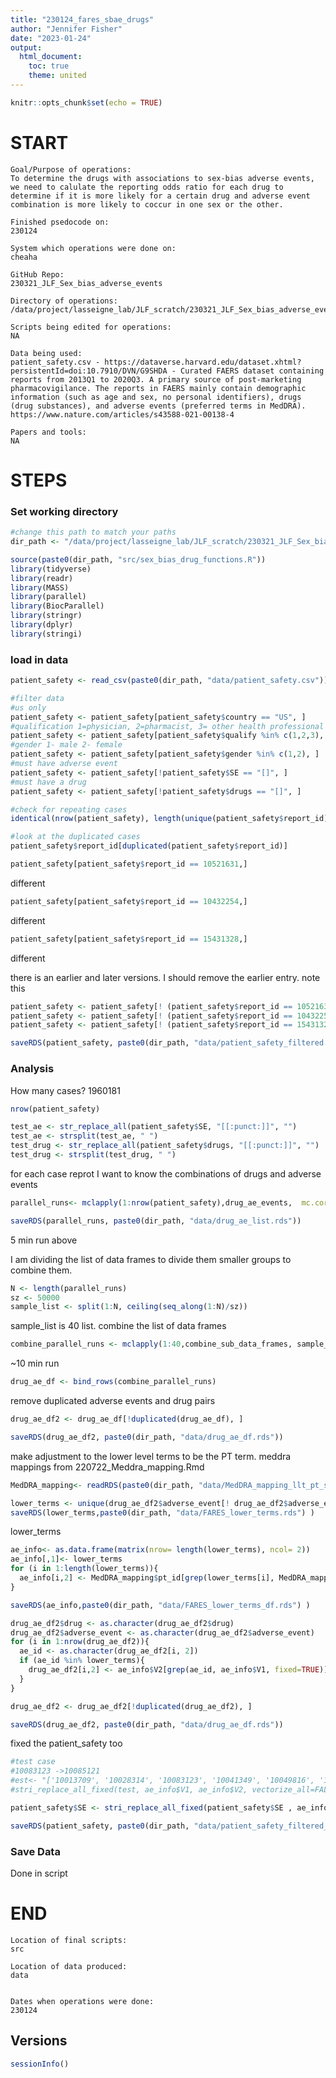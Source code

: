 ```yaml
---
title: "230124_fares_sbae_drugs"
author: "Jennifer Fisher"
date: "2023-01-24"
output:
  html_document:
    toc: true
    theme: united
---
```


```r
knitr::opts_chunk$set(echo = TRUE)
```


# START 
    Goal/Purpose of operations: 
    To determine the drugs with associations to sex-bias adverse events, we need to calulate the reporting odds ratio for each drug to determine if it is more likely for a certain drug and adverse event combination is more likely to coccur in one sex or the other. 
    
    Finished psedocode on:
    230124
    
    System which operations were done on: 
    cheaha
    
    GitHub Repo:
    230321_JLF_Sex_bias_adverse_events
    
    Directory of operations:
    /data/project/lasseigne_lab/JLF_scratch/230321_JLF_Sex_bias_adverse_events
    
    Scripts being edited for operations:
    NA
    
    Data being used:
    patient_safety.csv - https://dataverse.harvard.edu/dataset.xhtml?persistentId=doi:10.7910/DVN/G9SHDA - Curated FAERS dataset containing reports from 2013Q1 to 2020Q3. A primary source of post-marketing pharmacovigilance. The reports in FAERS mainly contain demographic information (such as age and sex, no personal identifiers), drugs (drug substances), and adverse events (preferred terms in MedDRA). https://www.nature.com/articles/s43588-021-00138-4 
    
    Papers and tools: 
    NA

# STEPS

### Set working directory 
```r
#change this path to match your paths 
dir_path <- "/data/project/lasseigne_lab/JLF_scratch/230321_JLF_Sex_bias_adverse_events/"
```


```r
source(paste0(dir_path, "src/sex_bias_drug_functions.R"))
library(tidyverse)
library(readr)
library(MASS)
library(parallel)
library(BiocParallel)
library(stringr)
library(dplyr)
library(stringi)
```

### load in data
```r
patient_safety <- read_csv(paste0(dir_path, "data/patient_safety.csv"))
```


```r
#filter data
#us only
patient_safety <- patient_safety[patient_safety$country == "US", ]
#qualification 1=physician, 2=pharmacist, 3= other health professional
patient_safety <- patient_safety[patient_safety$qualify %in% c(1,2,3), ]
#gender 1- male 2- female 
patient_safety <- patient_safety[patient_safety$gender %in% c(1,2), ]
#must have adverse event
patient_safety <- patient_safety[!patient_safety$SE == "[]", ]
#must have a drug 
patient_safety <- patient_safety[!patient_safety$drugs == "[]", ]
```

```r
#check for repeating cases
identical(nrow(patient_safety), length(unique(patient_safety$report_id)))
```

```r
#look at the duplicated cases
patient_safety$report_id[duplicated(patient_safety$report_id)]
```

```r
patient_safety[patient_safety$report_id == 10521631,]
```
different
```r
patient_safety[patient_safety$report_id == 10432254,]
```
different 
```r
patient_safety[patient_safety$report_id == 15431328,]
```
different

there is an earlier and later versions. I should remove the earlier entry. note this 
```r
patient_safety <- patient_safety[! (patient_safety$report_id == 10521631 & patient_safety$receipt_date == "2015-04-17"),]
patient_safety <- patient_safety[! (patient_safety$report_id == 10432254 & patient_safety$receipt_date == "2014-08-15"),]
patient_safety <- patient_safety[! (patient_safety$report_id == 15431328 & patient_safety$receipt_date == "2018-09-21"),]
```


```r
saveRDS(patient_safety, paste0(dir_path, "data/patient_safety_filtered.rds"))
```


### Analysis


How many cases? 1960181
```r
nrow(patient_safety)
```

```r
test_ae <- str_replace_all(patient_safety$SE, "[[:punct:]]", "")
test_ae <- strsplit(test_ae, " ")
test_drug <- str_replace_all(patient_safety$drugs, "[[:punct:]]", "")
test_drug <- strsplit(test_drug, " ")
```

for each case reprot I want to know the combinations of drugs and adverse events
```r
parallel_runs<- mclapply(1:nrow(patient_safety),drug_ae_events,  mc.cores= 2)

saveRDS(parallel_runs, paste0(dir_path, "data/drug_ae_list.rds"))
```
5 min run above

I am dividing the list of data frames to divide them smaller groups to combine them.
```r
N <- length(parallel_runs)
sz <- 50000 
sample_list <- split(1:N, ceiling(seq_along(1:N)/sz))
```

sample_list is 40 list. 
combine the list of data frames
```r
combine_parallel_runs <- mclapply(1:40,combine_sub_data_frames, sample_list, parallel_runs,  mc.cores = 2)
```
~10 min run
```r
drug_ae_df <- bind_rows(combine_parallel_runs)
```
remove duplicated adverse events and drug pairs
```r
drug_ae_df2 <- drug_ae_df[!duplicated(drug_ae_df), ]
```

```r
saveRDS(drug_ae_df2, paste0(dir_path, "data/drug_ae_df.rds"))
```


make adjustment to the lower level terms to be the PT term. 
meddra mappings from 220722_Meddra_mapping.Rmd
```r
MedDRA_mapping<- readRDS(paste0(dir_path, "data/MedDRA_mapping_llt_pt_soc.rds"))
```

```r
lower_terms <- unique(drug_ae_df2$adverse_event[! drug_ae_df2$adverse_event %in% MedDRA_mapping$pt_id])
saveRDS(lower_terms,paste0(dir_path, "data/FARES_lower_terms.rds") )
```

lower_terms
```r
ae_info<- as.data.frame(matrix(nrow= length(lower_terms), ncol= 2))
ae_info[,1]<- lower_terms
for (i in 1:length(lower_terms)){
  ae_info[i,2] <- MedDRA_mapping$pt_id[grep(lower_terms[i], MedDRA_mapping$llt_id )]
}

```

```r
saveRDS(ae_info,paste0(dir_path, "data/FARES_lower_terms_df.rds") )
```


```r
drug_ae_df2$drug <- as.character(drug_ae_df2$drug)
drug_ae_df2$adverse_event <- as.character(drug_ae_df2$adverse_event)
for (i in 1:nrow(drug_ae_df2)){
  ae_id <- as.character(drug_ae_df2[i, 2])
  if (ae_id %in% lower_terms){
    drug_ae_df2[i,2] <- ae_info$V2[grep(ae_id, ae_info$V1, fixed=TRUE)]
  }
}
```


```r
drug_ae_df2 <- drug_ae_df2[!duplicated(drug_ae_df2), ]
```

```r
saveRDS(drug_ae_df2, paste0(dir_path, "data/drug_ae_df.rds"))
```

fixed the patient_safety too
```r
#test case
#10083123 ->10085121
#est<- "['10013709', '10028314', '10083123', '10041349', '10049816', '10050031', '10053156', '10069296']" 
#stri_replace_all_fixed(test, ae_info$V1, ae_info$V2, vectorize_all=FALSE)

patient_safety$SE <- stri_replace_all_fixed(patient_safety$SE , ae_info$V1, ae_info$V2, vectorize_all=FALSE)
```


```r
saveRDS(patient_safety, paste0(dir_path, "data/patient_safety_filtered_pt.rds"))
```


### Save Data
Done in script

# END
    Location of final scripts:
    src
  
    Location of data produced:
    data

    
    Dates when operations were done:
    230124
    
## Versions
```r
sessionInfo()
```
